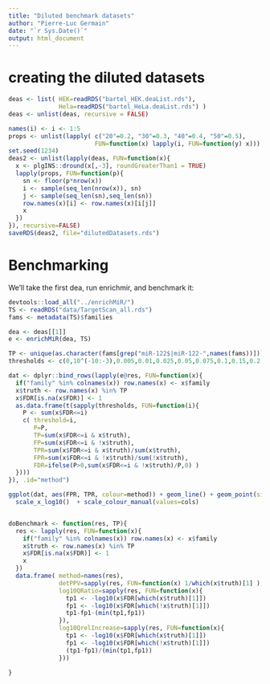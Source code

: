 ```yaml
---
title: "Diluted benchmark datasets"
author: "Pierre-Luc Germain"
date: "`r Sys.Date()`"
output: html_document
---
```


# creating the diluted datasets

```r
deas <- list( HEK=readRDS("bartel_HEK.deaList.rds"),
              Hela=readRDS("bartel_HeLa.deaList.rds") )
deas <- unlist(deas, recursive = FALSE)

names(i) <- i <- 1:5
props <- unlist(lapply( c("20"=0.2, "30"=0.3, "40"=0.4, "50"=0.5), 
                        FUN=function(x) lapply(i, FUN=function(y) x)))
set.seed(1234)
deas2 <- unlist(lapply(deas, FUN=function(x){
  x <- plgINS::dround(x[,-3], roundGreaterThan1 = TRUE)
  lapply(props, FUN=function(p){
    sn <- floor(p*nrow(x))
    i <- sample(seq_len(nrow(x)), sn)
    j <- sample(seq_len(sn),seq_len(sn))
    row.names(x)[i] <- row.names(x)[i[j]]
    x
  })
}), recursive=FALSE)
saveRDS(deas2, file="dilutedDatasets.rds")
```


# Benchmarking

We'll take the first dea, run enrichmir, and benchmark it:

```r
devtools::load_all("../enrichMiR/")
TS <- readRDS("data/TargetScan_all.rds")
fams <- metadata(TS)$families

dea <- deas[[1]]
e <- enrichMiR(dea, TS)

TP <- unique(as.character(fams[grep("miR-122$|miR-122-",names(fams))]))
thresholds <- c(0,10^(-10:-3),0.005,0.01,0.025,0.05,0.075,0.1,0.15,0.2,0.25,0.3,0.5)

dat <- dplyr::bind_rows(lapply(e@res, FUN=function(x){
  if("family" %in% colnames(x)) row.names(x) <- x$family
  x$truth <- row.names(x) %in% TP
  x$FDR[is.na(x$FDR)] <- 1
  as.data.frame(t(sapply(thresholds, FUN=function(i){
    P <- sum(x$FDR<=i)
    c( threshold=i,
       P=P,
       TP=sum(x$FDR<=i & x$truth),
       FP=sum(x$FDR<=i & !x$truth),
       TPR=sum(x$FDR<=i & x$truth)/sum(x$truth),
       FPR=sum(x$FDR<=i & !x$truth)/sum(!x$truth),
       FDR=ifelse(P>0,sum(x$FDR<=i & !x$truth)/P,0) )
  })))
}), .id="method")

ggplot(dat, aes(FPR, TPR, colour=method)) + geom_line() + geom_point(size=3) + 
  scale_x_log10()  + scale_colour_manual(values=cols)


doBenchmark <- function(res, TP){
  res <- lapply(res, FUN=function(x){
    if("family" %in% colnames(x)) row.names(x) <- x$family
    x$truth <- row.names(x) %in% TP
    x$FDR[is.na(x$FDR)] <- 1
    x
  })
  data.frame( method=names(res),
              detPPV=sapply(res, FUN=function(x) 1/which(x$truth)[1] ),
              log10QRatio=sapply(res, FUN=function(x){
                tp1 <- -log10(x$FDR[which(x$truth)[1]])
                fp1 <- -log10(x$FDR[which(!x$truth)[1]])
                tp1-fp1-(min(tp1,fp1))
              }),
              log10QrelIncrease=sapply(res, FUN=function(x){
                tp1 <- -log10(x$FDR[which(x$truth)[1]])
                fp1 <- -log10(x$FDR[which(!x$truth)[1]])
                (tp1-fp1)/(min(tp1,fp1))
              }))
  
}
```


